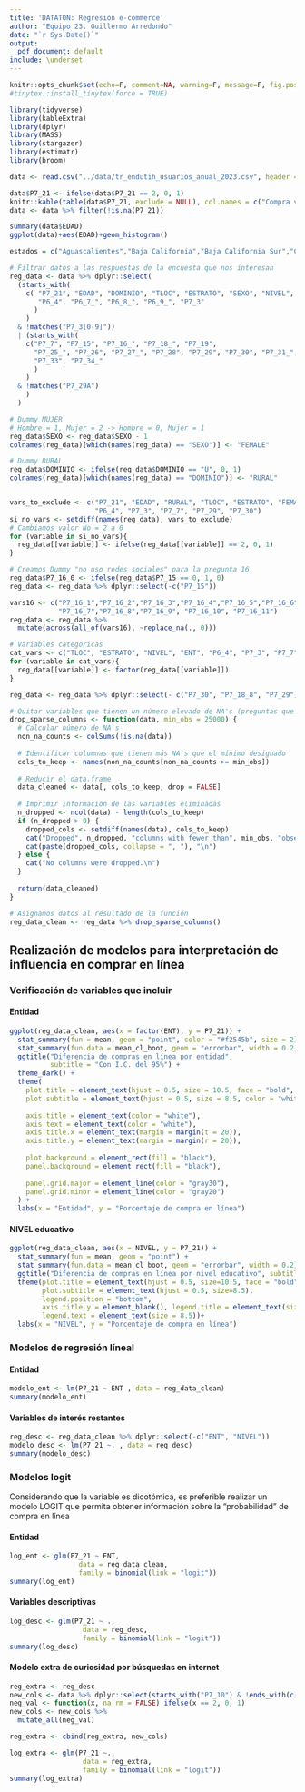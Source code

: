 ```yaml
---
title: 'DATATON: Regresión e-commerce'
author: "Equipo 23. Guillermo Arredondo"
date: "`r Sys.Date()`"
output:
  pdf_document: default
include: \underset
---
```


```r
knitr::opts_chunk$set(echo=F, comment=NA, warning=F, message=F, fig.pos = "H", fig.align = "center", out.width = "75%")
#tinytex::install_tinytex(force = TRUE)

library(tidyverse)
library(kableExtra)
library(dplyr)
library(MASS)
library(stargazer)
library(estimatr)
library(broom)

data <- read.csv("../data/tr_endutih_usuarios_anual_2023.csv", header = T)
```

```r
data$P7_21 <- ifelse(data$P7_21 == 2, 0, 1)
knitr::kable(table(data$P7_21, exclude = NULL), col.names = c("Compra via electronica", "Freq"))
data <- data %>% filter(!is.na(P7_21)) 
```

```r
summary(data$EDAD)
ggplot(data)+aes(EDAD)+geom_histogram()
```


```r
estados = c("Aguascalientes","Baja California","Baja California Sur","Campeche","Chiapas","Chihuahua","Coahuila de Zaragoza","Colima","Ciudad de México","Durango","Guanajuato","Guerrero","Hidalgo","Jalisco","México","Michoacán de Ocampo","Morelos","Nayarit","Nuevo León","Oaxaca","Puebla","Querétaro","Quintana Roo","San Luis Potosí","Sinaloa","Sonora","Tabasco","Tamaulipas","Tlaxcala","Veracruz de Ignacio de la Llave","Yucatán","Zacatecas")

# Filtrar datos a las respuestas de la encuesta que nos interesan 
reg_data <- data %>% dplyr::select(
  (starts_with(
    c( "P7_21", "EDAD", "DOMINIO", "TLOC", "ESTRATO", "SEXO", "NIVEL", "ENT", "P6_1", 
       "P6_4", "P6_7_", "P6_8_", "P6_9_", "P7_3"
      )
    ) 
  & !matches("P7_3[0-9]"))
  | (starts_with(
    c("P7_7", "P7_15", "P7_16_", "P7_18_", "P7_19",
      "P7_25_", "P7_26", "P7_27_", "P7_28", "P7_29", "P7_30", "P7_31_", "P7_32_", 
      "P7_33", "P7_34_"
      )
    )
  & !matches("P7_29A")
    )
  )
```


```r
# Dummy MUJER
# Hombre = 1, Mujer = 2 -> Hombre = 0, Mujer = 1
reg_data$SEXO <- reg_data$SEXO - 1
colnames(reg_data)[which(names(reg_data) == "SEXO")] <- "FEMALE"

# Dummy RURAL
reg_data$DOMINIO <- ifelse(reg_data$DOMINIO == "U", 0, 1)
colnames(reg_data)[which(names(reg_data) == "DOMINIO")] <- "RURAL"


vars_to_exclude <- c("P7_21", "EDAD", "RURAL", "TLOC", "ESTRATO", "FEMALE", "NIVEL", "ENT",
                     "P6_4", "P7_3", "P7_7", "P7_29", "P7_30")
si_no_vars <- setdiff(names(reg_data), vars_to_exclude)
# Cambiamos valor No = 2 a 0 
for (variable in si_no_vars){
  reg_data[[variable]] <- ifelse(reg_data[[variable]] == 2, 0, 1)
}

# Creamos Dummy "no uso redes sociales" para la pregunta 16
reg_data$P7_16_0 <- ifelse(reg_data$P7_15 == 0, 1, 0) 
reg_data <- reg_data %>% dplyr::select(-c("P7_15"))

vars16 <- c("P7_16_1","P7_16_2","P7_16_3","P7_16_4","P7_16_5","P7_16_6",
            "P7_16_7","P7_16_8","P7_16_9", "P7_16_10", "P7_16_11")
reg_data <- reg_data %>%
  mutate(across(all_of(vars16), ~replace_na(., 0)))

# Variables categoricas
cat_vars <- c("TLOC", "ESTRATO", "NIVEL", "ENT", "P6_4", "P7_3", "P7_7", "P7_29", "P7_30")
for (variable in cat_vars){
  reg_data[[variable]] <- factor(reg_data[[variable]])
}

reg_data <- reg_data %>% dplyr::select(- c("P7_30", "P7_18_8", "P7_29"))
```

```r
# Quitar variables que tienen un número elevado de NA's (preguntas que no se responden según otra respuesta)
drop_sparse_columns <- function(data, min_obs = 25000) {
  # Calcular número de NA's
  non_na_counts <- colSums(!is.na(data))
  
  # Identificar columnas que tienen más NA's que el mínimo designado
  cols_to_keep <- names(non_na_counts[non_na_counts >= min_obs])
  
  # Reducir el data.frame
  data_cleaned <- data[, cols_to_keep, drop = FALSE]
  
  # Imprimir información de las variables eliminadas
  n_dropped <- ncol(data) - length(cols_to_keep)
  if (n_dropped > 0) {
    dropped_cols <- setdiff(names(data), cols_to_keep)
    cat("Dropped", n_dropped, "columns with fewer than", min_obs, "observations:\n")
    cat(paste(dropped_cols, collapse = ", "), "\n")
  } else {
    cat("No columns were dropped.\n")
  }
  
  return(data_cleaned)
}

# Asignamos datos al resultado de la función
reg_data_clean <- reg_data %>% drop_sparse_columns()

```

## Realización de modelos para interpretación de influencia en comprar en línea

### Verificación de variables que incluir

#### Entidad
```r
ggplot(reg_data_clean, aes(x = factor(ENT), y = P7_21)) +
  stat_summary(fun = mean, geom = "point", color = "#f2545b", size = 2) +
  stat_summary(fun.data = mean_cl_boot, geom = "errorbar", width = 0.2, color = "#f2545b") +
  ggtitle("Diferencia de compras en línea por entidad", 
          subtitle = "Con I.C. del 95%") +
  theme_dark() +
  theme(
    plot.title = element_text(hjust = 0.5, size = 10.5, face = "bold", color = "white"),
    plot.subtitle = element_text(hjust = 0.5, size = 8.5, color = "white"),
    
    axis.title = element_text(color = "white"),
    axis.text = element_text(color = "white"),
    axis.title.x = element_text(margin = margin(t = 20)),
    axis.title.y = element_text(margin = margin(r = 20)),
    
    plot.background = element_rect(fill = "black"),
    panel.background = element_rect(fill = "black"),
    
    panel.grid.major = element_line(color = "gray30"),
    panel.grid.minor = element_line(color = "gray20")
  ) +
  labs(x = "Entidad", y = "Porcentaje de compra en línea")
```
#### NIVEL educativo
```r
ggplot(reg_data_clean, aes(x = NIVEL, y = P7_21)) +
  stat_summary(fun = mean, geom = "point") +
  stat_summary(fun.data = mean_cl_boot, geom = "errorbar", width = 0.2) +
  ggtitle("Diferencia de compras en línea por nivel educativo", subtitle = "Con I.C. del 95%")+
  theme(plot.title = element_text(hjust = 0.5, size=10.5, face = "bold"),
        plot.subtitle = element_text(hjust = 0.5, size=8.5),
        legend.position = "bottom",
        axis.title.y = element_blank(), legend.title = element_text(size = 9.5),
        legend.text = element_text(size = 8.5))+
  labs(x = "NIVEL", y = "Porcentaje de compra en línea")
```

### Modelos de regresión líneal 

#### Entidad
```r
modelo_ent <- lm(P7_21 ~ ENT , data = reg_data_clean)
summary(modelo_ent)
```

#### Variables de interés restantes

```r
reg_desc <- reg_data_clean %>% dplyr::select(-c("ENT", "NIVEL"))
modelo_desc <- lm(P7_21 ~. , data = reg_desc)
summary(modelo_desc)
```

### Modelos logit
Considerando que la variable es dicotómica, es preferible realizar un modelo LOGIT que permita obtener información sobre la "probabilidad" de compra en línea 

#### Entidad
```r
log_ent <- glm(P7_21 ~ ENT, 
                 data = reg_data_clean, 
                 family = binomial(link = "logit"))
summary(log_ent)
```

#### Variables descriptivas
```r
log_desc <- glm(P7_21 ~ ., 
                  data = reg_desc, 
                  family = binomial(link = "logit"))
summary(log_desc)
```
#### Modelo extra de curiosidad por búsquedas en internet
```r

reg_extra <- reg_desc
new_cols <- data %>% dplyr::select(starts_with("P7_10") & !ends_with(c("A", "10")))
neg_val <- function(x, na.rm = FALSE) ifelse(x == 2, 0, 1)
new_cols <- new_cols %>% 
  mutate_all(neg_val)

reg_extra <- cbind(reg_extra, new_cols)

log_extra <- glm(P7_21 ~., 
                  data = reg_extra, 
                  family = binomial(link = "logit"))
summary(log_extra)

```
